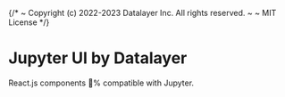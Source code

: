 {/*
  ~ Copyright (c) 2022-2023 Datalayer Inc. All rights reserved.
  ~
  ~ MIT License
*/}

# Jupyter UI by Datalayer

React.js components 💯% compatible with Jupyter.
